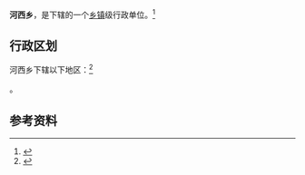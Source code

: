 {{中国乡级行政区|62/29/21/216/000}}

'''河西乡'''，是{{PRC admin/fullname|62/29/21/216/000|3}}下辖的一个[[乡镇|乡镇]]级行政单位。<ref>{{PRC admin/ref sgc|{{PRC admin/parent|62/29/21/216/000}}}}</ref>

== 行政区划 ==

河西乡下辖以下地区：<ref>{{PRC admin/ref sgc|62/29/21/216/000}}</ref>

{{PRC admin/children|62/29/21/216/000}}。

== 参考资料 ==

{{reflist}}

{{行政区划小作品}}
{{PRC admin/navcat|62/29/21/216/000}}
